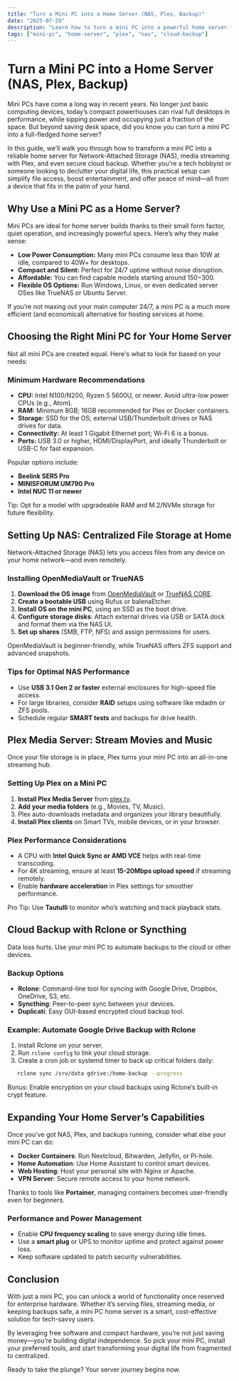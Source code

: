 ```yaml
---
title: "Turn a Mini PC into a Home Server (NAS, Plex, Backup)"
date: "2025-07-29"
description: "Learn how to turn a mini PC into a powerful home server for NAS, Plex, and cloud backup with practical steps, tips, and real-world applications."
tags: ["mini-pc", "home-server", "plex", "nas", "cloud-backup"]
---
```


# Turn a Mini PC into a Home Server (NAS, Plex, Backup)

Mini PCs have come a long way in recent years. No longer just basic computing devices, today’s compact powerhouses can rival full desktops in performance, while sipping power and occupying just a fraction of the space. But beyond saving desk space, did you know you can turn a mini PC into a full-fledged home server?

In this guide, we’ll walk you through how to transform a mini PC into a reliable home server for Network-Attached Storage (NAS), media streaming with Plex, and even secure cloud backup. Whether you're a tech hobbyist or someone looking to declutter your digital life, this practical setup can simplify file access, boost entertainment, and offer peace of mind—all from a device that fits in the palm of your hand.

## Why Use a Mini PC as a Home Server?

Mini PCs are ideal for home server builds thanks to their small form factor, quiet operation, and increasingly powerful specs. Here’s why they make sense:

- **Low Power Consumption:** Many mini PCs consume less than 10W at idle, compared to 40W+ for desktops.
- **Compact and Silent:** Perfect for 24/7 uptime without noise disruption.
- **Affordable:** You can find capable models starting around $150-$300.
- **Flexible OS Options:** Run Windows, Linux, or even dedicated server OSes like TrueNAS or Ubuntu Server.

If you’re not maxing out your main computer 24/7, a mini PC is a much more efficient (and economical) alternative for hosting services at home.

## Choosing the Right Mini PC for Your Home Server

Not all mini PCs are created equal. Here's what to look for based on your needs:

### Minimum Hardware Recommendations

- **CPU:** Intel N100/N200, Ryzen 5 5600U, or newer. Avoid ultra-low power CPUs (e.g., Atom).
- **RAM:** Minimum 8GB; 16GB recommended for Plex or Docker containers.
- **Storage:** SSD for the OS; external USB/Thunderbolt drives or NAS drives for data.
- **Connectivity:** At least 1 Gigabit Ethernet port; Wi-Fi 6 is a bonus.
- **Ports:** USB 3.0 or higher, HDMI/DisplayPort, and ideally Thunderbolt or USB-C for fast expansion.

Popular options include:
- **Beelink SER5 Pro**
- **MINISFORUM UM790 Pro**
- **Intel NUC 11 or newer**

Tip: Opt for a model with upgradeable RAM and M.2/NVMe storage for future flexibility.

## Setting Up NAS: Centralized File Storage at Home

Network-Attached Storage (NAS) lets you access files from any device on your home network—and even remotely.

### Installing OpenMediaVault or TrueNAS

1. **Download the OS image** from [OpenMediaVault](https://www.openmediavault.org/) or [TrueNAS CORE](https://www.truenas.com/).
2. **Create a bootable USB** using Rufus or balenaEtcher.
3. **Install OS on the mini PC**, using an SSD as the boot drive.
4. **Configure storage disks**: Attach external drives via USB or SATA dock and format them via the NAS UI.
5. **Set up shares** (SMB, FTP, NFS) and assign permissions for users.

OpenMediaVault is beginner-friendly, while TrueNAS offers ZFS support and advanced snapshots.

### Tips for Optimal NAS Performance

- Use **USB 3.1 Gen 2 or faster** external enclosures for high-speed file access.
- For large libraries, consider **RAID** setups using software like mdadm or ZFS pools.
- Schedule regular **SMART tests** and backups for drive health.

## Plex Media Server: Stream Movies and Music

Once your file storage is in place, Plex turns your mini PC into an all-in-one streaming hub.

### Setting Up Plex on a Mini PC

1. **Install Plex Media Server** from [plex.tv](https://www.plex.tv).
2. **Add your media folders** (e.g., Movies, TV, Music).
3. Plex auto-downloads metadata and organizes your library beautifully.
4. **Install Plex clients** on Smart TVs, mobile devices, or in your browser.

### Plex Performance Considerations

- A CPU with **Intel Quick Sync or AMD VCE** helps with real-time transcoding.
- For 4K streaming, ensure at least **15-20Mbps upload speed** if streaming remotely.
- Enable **hardware acceleration** in Plex settings for smoother performance.

Pro Tip: Use **Tautulli** to monitor who’s watching and track playback stats.

## Cloud Backup with Rclone or Syncthing

Data loss hurts. Use your mini PC to automate backups to the cloud or other devices.

### Backup Options

- **Rclone**: Command-line tool for syncing with Google Drive, Dropbox, OneDrive, S3, etc.
- **Syncthing**: Peer-to-peer sync between your devices.
- **Duplicati**: Easy GUI-based encrypted cloud backup tool.

### Example: Automate Google Drive Backup with Rclone

1. Install Rclone on your server.
2. Run `rclone config` to link your cloud storage.
3. Create a cron job or systemd timer to back up critical folders daily:
```bash
   rclone sync /srv/data gdrive:/home-backup --progress
```

Bonus: Enable encryption on your cloud backups using Rclone’s built-in crypt feature.

## Expanding Your Home Server’s Capabilities

Once you've got NAS, Plex, and backups running, consider what else your mini PC can do:

* **Docker Containers**: Run Nextcloud, Bitwarden, Jellyfin, or Pi-hole.
* **Home Automation**: Use Home Assistant to control smart devices.
* **Web Hosting**: Host your personal site with Nginx or Apache.
* **VPN Server**: Secure remote access to your home network.

Thanks to tools like **Portainer**, managing containers becomes user-friendly even for beginners.

### Performance and Power Management

* Enable **CPU frequency scaling** to save energy during idle times.
* Use a **smart plug** or UPS to monitor uptime and protect against power loss.
* Keep software updated to patch security vulnerabilities.

## Conclusion

With just a mini PC, you can unlock a world of functionality once reserved for enterprise hardware. Whether it’s serving files, streaming media, or keeping backups safe, a mini PC home server is a smart, cost-effective solution for tech-savvy users.

By leveraging free software and compact hardware, you’re not just saving money—you’re building digital independence. So pick your mini PC, install your preferred tools, and start transforming your digital life from fragmented to centralized.

Ready to take the plunge? Your server journey begins now.